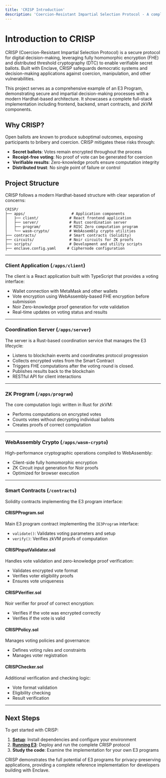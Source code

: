 ```yaml
---
title: 'CRISP Introduction'
description: 'Coercion-Resistant Impartial Selection Protocol - A complete E3 program example'
---
```


# Introduction to CRISP

CRISP (Coercion-Resistant Impartial Selection Protocol) is a secure protocol for digital decision-making, leveraging fully homomorphic encryption (FHE) and distributed threshold cryptography (DTC) to enable verifiable secret ballots. Built with Enclave, CRISP safeguards democratic systems and decision-making applications against coercion, manipulation, and other vulnerabilities.

This project serves as a comprehensive example of an E3 Program, demonstrating secure and impartial decision-making processes with a modern Hardhat-based architecture. It showcases a complete full-stack implementation including frontend, backend, smart contracts, and zkVM components.

## Why CRISP?

Open ballots are known to produce suboptimal outcomes, exposing participants to bribery and coercion. CRISP mitigates these risks through:

- **Secret ballots**: Votes remain encrypted throughout the process
- **Receipt-free voting**: No proof of vote can be generated for coercion
- **Verifiable results**: Zero-knowledge proofs ensure computation integrity
- **Distributed trust**: No single point of failure or control

## Project Structure

CRISP follows a modern Hardhat-based structure with clear separation of concerns:

```
CRISP/
├── apps/                     # Application components
│   ├── client/              # React frontend application
│   ├── server/              # Rust coordination server
│   ├── program/             # RISC Zero computation program
│   └── wasm-crypto/         # WebAssembly crypto utilities
├── contracts/               # Smart contracts (Solidity)
├── circuits/                # Noir circuits for ZK proofs
├── scripts/                 # Development and utility scripts
├── enclave.config.yaml     # Ciphernode configuration
```

---

### **Client Application** (`/apps/client`)

The client is a React application built with TypeScript that provides a voting interface:

- Wallet connection with MetaMask and other wallets
- Vote encryption using WebAssembly-based FHE encryption before submission
- Noir Zero-knowledge proof generation for vote validation
- Real-time updates on voting status and results

---

### **Coordination Server** (`/apps/server`)

The server is a Rust-based coordination service that manages the E3 lifecycle:

- Listens to blockchain events and coordinates protocol progression
- Collects encrypted votes from the Smart Contract
- Triggers FHE computations after the voting round is closed.
- Publishes results back to the blockchain
- RESTful API for client interactions

---

### **ZK Program** (`/apps/program`)

The core computation logic written in Rust for zkVM:

- Performs computations on encrypted votes
- Counts votes without decrypting individual ballots
- Creates proofs of correct computation

---

### **WebAssembly Crypto** (`/apps/wasm-crypto`)

High-performance cryptographic operations compiled to WebAssembly:

- Client-side fully homomorphic encryption
- ZK Circuit input generation for Noir proofs
- Optimized for browser execution

---

### **Smart Contracts** (`/contracts`)

Solidity contracts implementing the E3 program interface:

#### **CRISPProgram.sol**
Main E3 program contract implementing the `IE3Program` interface:
- `validate()`: Validates voting parameters and setup
- `verify()`: Verifies zkVM proofs of computation

#### **CRISPInputValidator.sol**
Handles vote validation and zero-knowledge proof verification:
- Validates encrypted vote format
- Verifies voter eligibility proofs
- Ensures vote uniqueness

#### **CRISPVerifier.sol**
Noir verifier for proof of correct encryption:
- Verifies if the vote was encrypted correctly
- Verifies if the vote is valid

#### **CRISPPolicy.sol**
Manages voting policies and governance:
- Defines voting rules and constraints
- Manages voter registration

#### **CRISPChecker.sol**
Additional verification and checking logic:
- Vote format validation
- Eligibility checking
- Result verification

---

## Next Steps

To get started with CRISP:

1. **[Setup](/CRISP/setup)**: Install dependencies and configure your environment
2. **[Running E3](/CRISP/running-e3)**: Deploy and run the complete CRISP protocol
3. **Study the code**: Examine the implementation for your own E3 programs

CRISP demonstrates the full potential of E3 programs for privacy-preserving applications, providing a complete reference implementation for developers building with Enclave.
